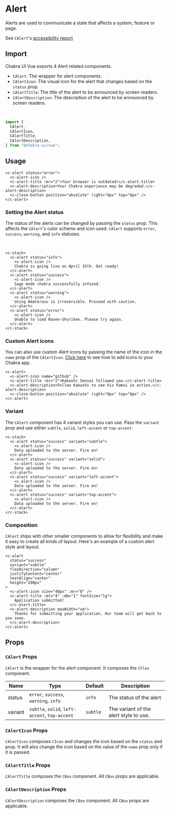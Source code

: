 
<SEO
  title="Alert"
  description="Alerts are used to communicate a state that affects a system, feature or page."
/>

# Alert

Alerts are used to communicate a state that affects a system, feature or page.

See `CAlert`'s <a href="https://github.com/chakra-ui/chakra-ui-vue/blob/master/packages/chakra-ui-core/src/CAlert/accessibility.md">accessibility report</a>

<carbon-ad />

## Import

Chakra UI Vue exports 4 Alert related components.

- `CAlert`: The wrapper for alert components.
- `CAlertIcon`: The visual icon for the alert that changes based on the `status` prop.
- `CAlertTitle`: The title of the alert to be announced by screen readers.
- `CAlertDescription`: The description of the alert to be announced by screen readers.

<br />

```js
import {
  CAlert,
  CAlertIcon,
  CAlertTitle,
  CAlertDescription,
} from "@chakra-ui/vue";
```

## Usage

```vue live=true
<c-alert status="error">
  <c-alert-icon />
  <c-alert-title :mr="2">Your browser is outdated!</c-alert-title>
  <c-alert-description>Your Chakra experience may be degraded.</c-alert-description>
  <c-close-button position="absolute" right="8px" top="8px" />
</c-alert>    
```


### Setting the Alert status
The status of the alerts can be changed by passing the `status` prop. This affects the
`CAlert`'s color scheme and icon used. `CAlert` supports `error`, `success`, `warning`, and
`info` statuses.


<br />

```vue live=true
<c-stack>
  <c-alert status="info">
    <c-alert-icon />
    Chakra is going live on April 15th. Get ready!
  </c-alert>
  <c-alert status="success">
    <c-alert-icon />
    Sage mode chakra successfully infused.
  </c-alert>
  <c-alert status="warning">
    <c-alert-icon />
    Using Amaterasu is irreversible. Proceed with caution.
  </c-alert>
  <c-alert status="error">
    <c-alert-icon />
    Unable to load Rasen-Shuriken. Please try again.
  </c-alert>
</c-stack>
```

### Custom Alert icons
You can also use custom Alert icons by passing the name of the icon in the `name` prop of the `CAlertIcon`. [Click here](/icon) to see how to add icons to your Chakra app.

```vue live=true
<c-alert>
  <c-alert-icon name="github" />
  <c-alert-title :mr="2">Kakashi Sensei followed you.</c-alert-title>
  <c-alert-description>Follow Kakashi to see his Kamui in action.</c-alert-description>
  <c-close-button position="absolute" right="8px" top="8px" />
</c-alert>    
```


### Variant

The `CAlert` component has 4 variant styles you can use. Pass the `variant` prop and use either
`subtle`, `solid`, `left-accent` or `top-accent`.

```vue live=true
<c-stack>
  <c-alert status="success" variant="subtle">
    <c-alert-icon />
    Data uploaded to the server. Fire on!
  </c-alert>
  <c-alert status="success" variant="solid">
    <c-alert-icon />
    Data uploaded to the server. Fire on!
  </c-alert>
  <c-alert status="success" variant="left-accent">
    <c-alert-icon />
    Data uploaded to the server. Fire on!
  </c-alert>
  <c-alert status="success" variant="top-accent">
    <c-alert-icon />
    Data uploaded to the server. Fire on!
  </c-alert>
</c-stack>
```

### Composition

`CAlert` ships with other smaller components to allow for flexibility and make it easy to
create all kinds of layout. Here's an example of a custom alert style and layout.

```vue live=true
<c-alert
  status="success"
  variant="subtle"
  flexDirection="column"
  justifyContent="center"
  textAlign="center"
  height="200px"
>
  <c-alert-icon size="40px" :mr="0" />
  <c-alert-title :mt="4" :mb="1" fontSize="lg">
    Application submitted!
  </c-alert-title>
  <c-alert-description maxWidth="sm">
    Thanks for submitting your application. Our team will get back to you soon.
  </c-alert-description>
</c-alert>
```

## Props

### `CAlert` Props

`CAlert` is the wrapper for the alert component. It composes the `CFlex` component.

| Name    | Type                                           | Default  | Description                            |
|---------|------------------------------------------------|----------|----------------------------------------|
| status  | `error`, `success`, `warning`, `info`          | `info`   | The status of the alert                |
| variant | `subtle`, `solid`, `left-accent`, `top-accent` | `subtle` | The variant of the alert style to use. |

### `CAlertIcon` Props

`CAlertIcon` composes `CIcon` and changes the icon based on the `status` and prop. It will also change the icon based on the value of the `name` prop only if it is passed.

### `CAlertTitle` Props

`CAlertTitle` composes the `CBox` component. All `CBox` props are applicable.

### `CAlertDescription` Props

`CAlertDescription` composes the `CBox` component. All `CBox` props are applicable.
